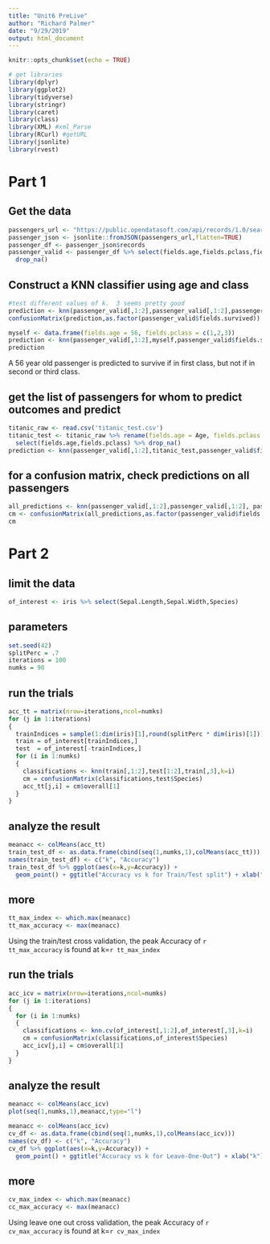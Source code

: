 ```yaml
---
title: "Unit6 PreLive"
author: "Richard Palmer"
date: "9/29/2019"
output: html_document
---
```


```r
knitr::opts_chunk$set(echo = TRUE)

# get libraries
library(dplyr)
library(ggplot2)
library(tidyverse)
library(stringr)
library(caret)
library(class)
library(XML) #xml_Parse
library(RCurl) #getURL
library(jsonlite)
library(rvest)
```

# Part 1

## Get the data 
```r
passengers_url <- "https://public.opendatasoft.com/api/records/1.0/search/?dataset=titanic-passengers&rows=2000&facet=survived&facet=pclass&facet=sex&facet=age&facet=embarked"
passenger_json <- jsonlite::fromJSON(passengers_url,flatten=TRUE)
passenger_df <- passenger_json$records
passenger_valid <- passenger_df %>% select(fields.age,fields.pclass,fields.survived) %>%
  drop_na()
```

## Construct a KNN classifier using age and class
```r
#test different values of k.  3 seems pretty good
prediction <- knn(passenger_valid[,1:2],passenger_valid[,1:2],passenger_valid$fields.survived,k=3)
confusionMatrix(prediction,as.factor(passenger_valid$fields.survived))
```

```r
myself <- data.frame(fields.age = 56, fields.pclass = c(1,2,3))
prediction <- knn(passenger_valid[,1:2],myself,passenger_valid$fields.survived,k=3,prob=TRUE)
prediction
```

A 56 year old passenger is predicted to survive if in first class, but not if
in second or third class.

## get the list of passengers for whom to predict outcomes and predict
```r
titanic_raw <- read.csv('titanic_test.csv')
titanic_test <- titanic_raw %>% rename(fields.age = Age, fields.pclass = Pclass) %>% 
  select(fields.age,fields.pclass) %>% drop_na()
prediction <- knn(passenger_valid[,1:2],titanic_test,passenger_valid$fields.survived)

```


## for a confusion matrix, check predictions on all passengers
```r
all_predictions <- knn(passenger_valid[,1:2],passenger_valid[,1:2], passenger_valid$fields.survived,k=3) 
cm <- confusionMatrix(all_predictions,as.factor(passenger_valid$fields.survived))
cm
```

# Part 2

## limit the data
```r
of_interest <- iris %>% select(Sepal.Length,Sepal.Width,Species)
```

## parameters
```r
set.seed(42)
splitPerc = .7
iterations = 100
numks = 90
```

## run the trials
```r
acc_tt = matrix(nrow=iterations,ncol=numks)
for (j in 1:iterations)
{
  trainIndices = sample(1:dim(iris)[1],round(splitPerc * dim(iris)[1]))
  train = of_interest[trainIndices,]
  test  = of_interest[-trainIndices,]
  for (i in 1:numks)
  {
    classifications <- knn(train[,1:2],test[1:2],train[,3],k=i)
    cm = confusionMatrix(classifications,test$Species)
    acc_tt[j,i] = cm$overall[1]
  }
}
```

## analyze the result
```r
meanacc <- colMeans(acc_tt)
train_test_df <- as.data.frame(cbind(seq(1,numks,1),colMeans(acc_tt)))
names(train_test_df) <- c("k", "Accuracy")
train_test_df %>% ggplot(aes(x=k,y=Accuracy)) + 
  geom_point() + ggtitle("Accuracy vs k for Train/Test split") + xlab("k") + ylab("Accuracy")
```

## more
```r
tt_max_index <- which.max(meanacc)
tt_max_accuracy <- max(meanacc)
```

Using the train/test cross validation, the peak Accuracy of `r tt_max_accuracy`
is found at k=`r tt_max_index`

## run the trials
```r
acc_icv = matrix(nrow=iterations,ncol=numks)
for (j in 1:iterations)
{
  for (i in 1:numks)
  {
    classifications <- knn.cv(of_interest[,1:2],of_interest[,3],k=i)
    cm = confusionMatrix(classifications,of_interest$Species)
    acc_icv[j,i] = cm$overall[1]
  }
}
```

## analyze the result
```r
meanacc <- colMeans(acc_icv)
plot(seq(1,numks,1),meanacc,type="l")

meanacc <- colMeans(acc_icv)
cv_df <- as.data.frame(cbind(seq(1,numks,1),colMeans(acc_icv)))
names(cv_df) <- c("k", "Accuracy")
cv_df %>% ggplot(aes(x=k,y=Accuracy)) + 
  geom_point() + ggtitle("Accuracy vs k for Leave-One-Out") + xlab("k") + ylab("Accuracy")

```

## more
```r
cv_max_index <- which.max(meanacc)
cc_max_accuracy <- max(meanacc)
```

Using leave one out cross validation, the peak Accuracy of `r cv_max_accuracy`
is found at k=`r cv_max_index`
